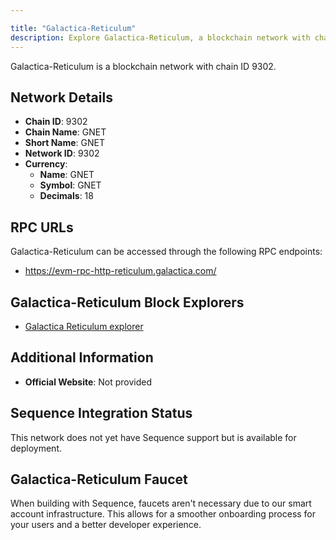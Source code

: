 ```yaml
---

title: "Galactica-Reticulum"
description: Explore Galactica-Reticulum, a blockchain network with chain ID 9302. Learn about its native currency, GNET, and how to interact with the network.
---
```




Galactica-Reticulum is a blockchain network with chain ID 9302.

## Network Details

- **Chain ID**: 9302
- **Chain Name**: GNET
- **Short Name**: GNET
- **Network ID**: 9302
- **Currency**: 
  - **Name**: GNET
  - **Symbol**: GNET
  - **Decimals**: 18

## RPC URLs

Galactica-Reticulum can be accessed through the following RPC endpoints:

- https://evm-rpc-http-reticulum.galactica.com/

## Galactica-Reticulum Block Explorers

- [Galactica Reticulum explorer](https://explorer-reticulum.galactica.com/)

## Additional Information

- **Official Website**: Not provided

## Sequence Integration Status

This network does not yet have Sequence support but is available for deployment.

## Galactica-Reticulum Faucet

When building with Sequence, faucets aren't necessary due to our smart account infrastructure. This allows for a smoother onboarding process for your users and a better developer experience.
